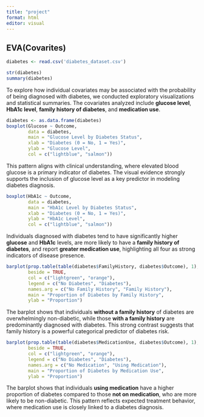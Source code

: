 ```yaml
---
title: "project"
format: html
editor: visual
---
```


## EVA(Covarites)

```r
diabetes <- read.csv('diabetes_dataset.csv')
```

```r
str(diabetes)
summary(diabetes)
```

To explore how individual covariates may be associated with the probability of being diagnosed with diabetes, we conducted exploratory visualizations and statistical summaries. The covariates analyzed include **glucose level**, **HbA1c level**, **family history of diabetes**, and **medication use**.

```r
diabetes <- as.data.frame(diabetes)
boxplot(Glucose ~ Outcome,
        data = diabetes,
        main = "Glucose Level by Diabetes Status",
        xlab = "Diabetes (0 = No, 1 = Yes)",
        ylab = "Glucose Level",
        col = c("lightblue", "salmon"))
```

This pattern aligns with clinical understanding, where elevated blood glucose is a primary indicator of diabetes. The visual evidence strongly supports the inclusion of glucose level as a key predictor in modeling diabetes diagnosis.

```r
boxplot(HbA1c ~ Outcome,
        data = diabetes,
        main = "HbA1c Level by Diabetes Status",
        xlab = "Diabetes (0 = No, 1 = Yes)",
        ylab = "HbA1c Level",
        col = c("lightblue", "salmon"))

```

Individuals diagnosed with diabetes tend to have significantly higher **glucose** and **HbA1c** levels, are more likely to have a **family history of diabetes**, and report **greater medication use**, highlighting all four as strong indicators of disease presence.

```r
barplot(prop.table(table(diabetes$FamilyHistory, diabetes$Outcome), 1),
        beside = TRUE,
        col = c("lightgreen", "orange"),
        legend = c("No Diabetes", "Diabetes"),
        names.arg = c("No Family History", "Family History"),
        main = "Proportion of Diabetes by Family History",
        ylab = "Proportion")

```

The barplot shows that individuals **without a family history** of diabetes are overwhelmingly non-diabetic, while those **with a family history** are predominantly diagnosed with diabetes. This strong contrast suggests that family history is a powerful categorical predictor of diabetes risk.

```r
barplot(prop.table(table(diabetes$MedicationUse, diabetes$Outcome), 1),
        beside = TRUE,
        col = c("lightgreen", "orange"),
        legend = c("No Diabetes", "Diabetes"),
        names.arg = c("No Medication", "Using Medication"),
        main = "Proportion of Diabetes by Medication Use",
        ylab = "Proportion")

```

The barplot shows that individuals **using medication** have a higher proportion of diabetes compared to those **not on medication**, who are more likely to be non-diabetic. This pattern reflects expected treatment behavior, where medication use is closely linked to a diabetes diagnosis.
